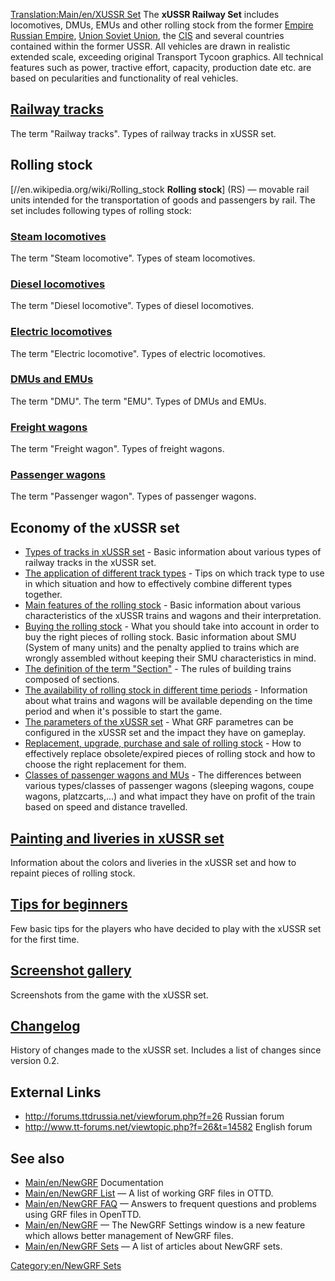 
[[Translation:Main/en/XUSSR Set]]
{{en/-}}
{{en/Infobox NewGRF|setname= xUSSR Set
|screenshot= Main screenshot_EN_1.png
|artist= George, Wowan, Simozzz, Ghost, Rubiroid, Engineer_Keen, Otecan, LitNik
|coder= George 
|focus= Trains
|homepage=forums.ttdrussia.net/viewforum.php?f=26
|homepagename= xUSSR Set at ttdrussia.net
|copyright= copyrighted
}}
The '''xUSSR Railway Set''' includes locomotives, DMUs, EMUs and other rolling stock from the former [http://www.wikipedia.org/wiki/Russian Empire Russian Empire], [http://www.wikipedia.org/wiki/Soviet Union Soviet Union], the [http://www.wikipedia.org/wiki/Commonwealth_of_Independent_States CIS] and several countries contained within the former USSR. All vehicles are drawn in realistic extended scale, exceeding original Transport Tycoon graphics. All technical features such as power, tractive effort, capacity, production date etc. are based on pecularities and functionality of real vehicles.


== [[Main/en/XUSSR Set/Railway tracks| Railway tracks]] ==
The term "Railway tracks". Types of railway tracks in xUSSR set.

== Rolling stock ==
[//en.wikipedia.org/wiki/Rolling_stock '''Rolling stock'''] (RS) — movable rail units intended for the transportation of goods and passengers by rail. The set includes following types of rolling stock:
===[[Main/en/XUSSR Set/Steam|Steam locomotives]]===
The term "Steam locomotive". Types of steam locomotives.

===[[Main/en/XUSSR Set/diesel locomotive|Diesel locomotives]]===
The term "Diesel locomotive". Types of diesel locomotives.

===[[Main/en/XUSSR Set/Electric locomotive| Electric locomotives]]===
The term "Electric locomotive". Types of electric locomotives.

===[[Main/en/XUSSR Set/DMU EMU| DMUs and EMUs]]===
The term "DMU". The term "EMU". Types of DMUs and EMUs.

=== [[Main/en/XUSSR Set/Freight wagon| Freight wagons]] ===
The term "Freight wagon". Types of freight wagons.

===[[Main/en/XUSSR Set/Passenger wagon| Passenger wagons]] ===
The term "Passenger wagon". Types of passenger wagons.

==Economy of the xUSSR set==
* [[Main/en/XUSSR Set/Types of tracks in xUSSR set|Types of tracks in xUSSR set]] - Basic information about various types of railway tracks in the xUSSR set.
* [[Main/en/XUSSR Set/The application of tracks in the game|The application of different track types]] - Tips on which track type to use in which situation and how to effectively combine different types together.
* [[Main/en/XUSSR Set/Main features of rolling stock|Main features of the rolling stock]] - Basic information about various characteristics of the xUSSR trains and wagons and their interpretation.
*[[Main/en/XUSSR Set/Buy the rolling stock|Buying the rolling stock]] - What you should take into account in order to buy the right pieces of rolling stock. Basic information about SMU (System of many units) and the penalty applied to trains which are wrongly assembled without keeping their SMU characteristics in mind.
* [[Main/en/XUSSR Set/The concept of the term section|The definition of the term "Section"]] - The rules of building trains composed of sections. 
* [[Main/en/XUSSR Set/The availability of trains in different time periods|The availability of rolling stock in different time periods]] - Information about what trains and wagons will be available depending on the time period and when it's possible to start the game.
* [[Main/en/XUSSR Set/The parameters of the xUSSR set|The parameters of the xUSSR set]] - What GRF parametres can be configured in the xUSSR set and the impact they have on gameplay.
* [[Main/en/XUSSR Set/Replacement upgrade purchase and sale of rolling stock|Replacement, upgrade, purchase and sale of rolling stock]] - How to effectively replace obsolete/expired pieces of rolling stock and how to choose the right replacement for them.
* [[Main/en/XUSSR Set/Features passenger transportation|Classes of passenger wagons and MUs]] - The differences between various types/classes of passenger wagons (sleeping wagons, coupe wagons, platzcarts,...) and what impact they have on profit of the train based on speed and distance travelled.

== [[Main/en/XUSSR Set/Painting and liveryes in xUSSR set| Painting and liveries in xUSSR set]]  ==
Information about the colors and liveries in the xUSSR set and how to repaint pieces of rolling stock.

==[[Main/en/XUSSR Set/Tips for beginners| Tips for beginners]] ==
Few basic tips for the players who have decided to play with the xUSSR set for the first time.

== [[Main/en/XUSSR Set/Screenshots gallery| Screenshot gallery]] ==
Screenshots from the game with the xUSSR set.

==[[Main/en/XUSSR Set/Change history|Changelog]]==
History of changes made to the xUSSR set. Includes a list of changes since version 0.2.

==External Links==
*http://forums.ttdrussia.net/viewforum.php?f=26 Russian forum
*http://www.tt-forums.net/viewtopic.php?f=26&t=14582 English forum

== See also ==
* [[Main/en/NewGRF]] Documentation
* [[Main/en/NewGRF List]] &mdash; A list of working GRF files in OTTD.
* [[Main/en/NewGRF FAQ]] &mdash; Answers to frequent questions and problems using GRF files in OpenTTD.
* [[Main/en/NewGRF]] &mdash; The NewGRF Settings window is a new feature which allows better management of NewGRF files. 
* [[Main/en/NewGRF Sets]] &mdash; A list of articles about NewGRF sets.

[[Category:en/NewGRF Sets]]